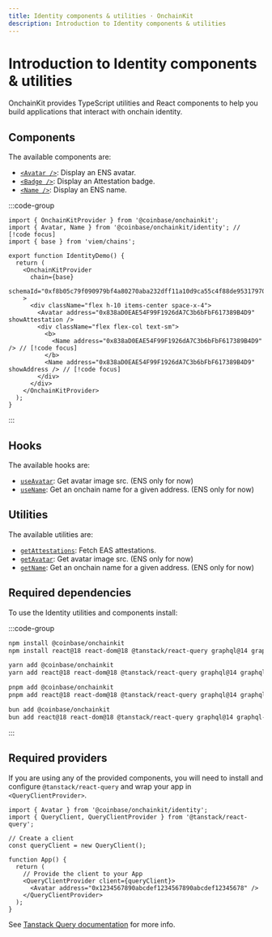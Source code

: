 ```yaml
---
title: Identity components & utilities · OnchainKit
description: Introduction to Identity components & utilities
---
```



# Introduction to Identity components & utilities

OnchainKit provides TypeScript utilities and React components to help you build applications that interact with onchain identity.

## Components

The available components are:

- [`<Avatar />`](/identity/avatar): Display an ENS avatar.
- [`<Badge />`](/identity/badge): Display an Attestation badge.
- [`<Name />`](/identity/name): Display an ENS name.

:::code-group

<div data-title="Preview">
  <ComponentPreview>
    <OnchainKitProvider
      chain={base}
      schemaId="0xf8b05c79f090979bf4a80270aba232dff11a10d9ca55c4f88de95317970f0de9"
    >
      <div className="flex h-10 items-center space-x-4">
        <Avatar address="0x838aD0EAE54F99F1926dA7C3b6bFbF617389B4D9" showAttestation />
        <div className="flex flex-col text-sm">
          <b>
            <Name address="0x838aD0EAE54F99F1926dA7C3b6bFbF617389B4D9" />
          </b>
          <Name address="0x838aD0EAE54F99F1926dA7C3b6bFbF617389B4D9" showAddress />
        </div>
      </div>
    </OnchainKitProvider>
  </ComponentPreview>
</div>

```tsx [Code]
import { OnchainKitProvider } from '@coinbase/onchainkit';
import { Avatar, Name } from '@coinbase/onchainkit/identity'; // [!code focus]
import { base } from 'viem/chains';

export function IdentityDemo() {
  return (
    <OnchainKitProvider
      chain={base}
      schemaId="0xf8b05c79f090979bf4a80270aba232dff11a10d9ca55c4f88de95317970f0de9"
    >
      <div className="flex h-10 items-center space-x-4">
        <Avatar address="0x838aD0EAE54F99F1926dA7C3b6bFbF617389B4D9" showAttestation />
        <div className="flex flex-col text-sm">
          <b>
            <Name address="0x838aD0EAE54F99F1926dA7C3b6bFbF617389B4D9" /> // [!code focus]
          </b>
          <Name address="0x838aD0EAE54F99F1926dA7C3b6bFbF617389B4D9" showAddress /> // [!code focus]
        </div>
      </div>
    </OnchainKitProvider>
  );
}
```

:::

## Hooks

The available hooks are:

- [`useAvatar`](/identity/use-avatar): Get avatar image src. (ENS only for now)
- [`useName`](/identity/use-name): Get an onchain name for a given address. (ENS only for now)

## Utilities

The available utilities are:

- [`getAttestations`](/identity/get-attestations): Fetch EAS attestations.
- [`getAvatar`](/identity/get-avatar): Get avatar image src. (ENS only for now)
- [`getName`](/identity/get-name): Get an onchain name for a given address. (ENS only for now)

## Required dependencies

To use the Identity utilities and components install:

:::code-group

```bash [npm]
npm install @coinbase/onchainkit
npm install react@18 react-dom@18 @tanstack/react-query graphql@14 graphql-request@6
```

```bash [yarn]
yarn add @coinbase/onchainkit
yarn add react@18 react-dom@18 @tanstack/react-query graphql@14 graphql-request@6
```

```bash [pnpm]
pnpm add @coinbase/onchainkit
pnpm add react@18 react-dom@18 @tanstack/react-query graphql@14 graphql-request@6
```

```bash [bun]
bun add @coinbase/onchainkit
bun add react@18 react-dom@18 @tanstack/react-query graphql@14 graphql-request@6
```

:::

## Required providers

If you are using any of the provided components, you will need to install and configure `@tanstack/react-query` and wrap your app in `<QueryClientProvider>`.

```tsx
import { Avatar } from '@coinbase/onchainkit/identity';
import { QueryClient, QueryClientProvider } from '@tanstack/react-query';

// Create a client
const queryClient = new QueryClient();

function App() {
  return (
    // Provide the client to your App
    <QueryClientProvider client={queryClient}>
      <Avatar address="0x1234567890abcdef1234567890abcdef12345678" />
    </QueryClientProvider>
  );
}
```

See [Tanstack Query documentation](https://tanstack.com/query/v5/docs/framework/react/quick-start) for more info.
